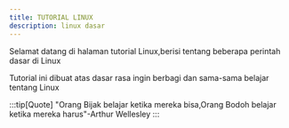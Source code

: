 ```yaml
---
title: TUTORIAL LINUX
description: linux dasar
---
```


Selamat datang di halaman tutorial Linux,berisi tentang beberapa perintah dasar di Linux

Tutorial ini dibuat atas dasar rasa ingin berbagi dan sama-sama belajar tentang Linux

:::tip[Quote]
"Orang Bijak belajar ketika mereka bisa,Orang Bodoh belajar ketika mereka harus"-Arthur Wellesley
:::
